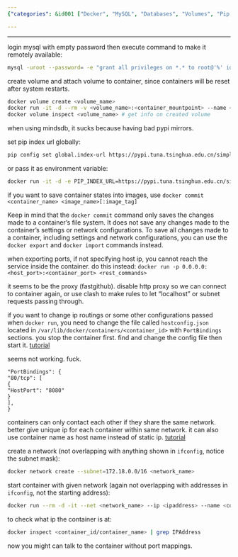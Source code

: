 ```yaml
---
{"categories": &id001 ["Docker", "MySQL", "Databases", "Volumes", "Pip URLs", "Container Management", "Networking"], "category": "Docker", "date": "2022-12-11 00:21:44", "description": "This article delves into the practicalities of using Docker, addressing various tasks like logging into MySQL, configuring databases, managing volumes, optimizing pip URLs, exporting/importing containers, tweaking port mappings, creating custom networks, assigning IPs, and troubleshooting container communication problems. Comments A and B provide valuable insights and tips for efficient Docker usage.", "tags": *id001, "title": "docker usage issues"}

---
```


------

login mysql with empty password then execute command to make it remotely available:
```bash
mysql -uroot --password= -e "grant all privileges on *.* to root@'%' identified by '' with grant option; commit;"

```

create volume and attach volume to container, since containers will be reset after system restarts.
```bash
docker volume create <volume_name>
docker run -it -d --rm -v <volume_name>:<container_mountpoint> --name <container_name> <image_name>
docker volume inspect <volume_name> # get info on created volume

```

when using mindsdb, it sucks because having bad pypi mirrors.

set pip index url globally:
```bash
pip config set global.index-url https://pypi.tuna.tsinghua.edu.cn/simple

```

or pass it as environment variable:
```bash
docker run -it -d -e PIP_INDEX_URL=https://pypi.tuna.tsinghua.edu.cn/simple -n <container_name> <image_name>

```

if you want to save container states into images, use `docker commit <container_name> <image_name>[:image_tag]`

Keep in mind that the `docker commit` command only saves the changes made to a container's file system. It does not save any changes made to the container's settings or network configurations. To save all changes made to a container, including settings and network configurations, you can use the `docker export` and `docker import` commands instead.

when exporting ports, if not specifying host ip, you cannot reach the service inside the container. do this instead: `docker run -p 0.0.0.0:<host_port>:<container_port> <rest_commands>`

it seems to be the proxy (fastgithub). disable http proxy so we can connect to container again, or use clash to make rules to let "localhost" or subnet requests passing through.

if you want to change ip routings or some other configurations passed when `docker run`, you need to change the file called `hostconfig.json` located in `/var/lib/docker/containers/<container_id>` with `PortBindings` sections. you stop the container first. find and change the config file then start it. [tutorial](https://ahelpme.com/software/docker/docker-change-the-port-mapping-of-an-existing-container/#:~:text=Here%20is%20the%20whole%20procedure%3A%201%20Stop%20the,Docker%20container%20service.%205%20Start%20the%20docker%20container.)

seems not working. fuck.
```
"PortBindings": {
"80/tcp": [
{
"HostPort": "8080"
}
],
}

```

containers can only contact each other if they share the same network. better give unique ip for each container within same network. it can also use container name as host name instead of static ip. [tutorial](https://maximorlov.com/4-reasons-why-your-docker-containers-cant-talk-to-each-other/)

create a network (not overlapping with anything shown in `ifconfig`, notice the subnet mask):
```bash
docker network create --subnet=172.18.0.0/16 <network_name>

```

start container with given network (again not overlapping with addresses in `ifconfig`, not the starting address):
```bash
docker run --rm -d -it --net <network_name> --ip <ipaddress> --name <container_name>

```

to check what ip the container is at:
```bash
docker inspect <container_id/container_name> | grep IPAddress

```

now you might can talk to the container without port mappings.

